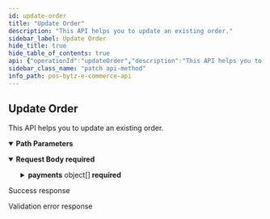 ```yaml
---
id: update-order
title: "Update Order"
description: "This API helps you to update an existing order."
sidebar_label: Update Order
hide_title: true
hide_table_of_contents: true
api: {"operationId":"updateOrder","description":"This API helps you to update an existing order.","parameters":[{"name":"orderId","required":true,"in":"path","description":"The unique id of the order.","schema":{"type":"string"}}],"requestBody":{"required":true,"content":{"application/json":{"schema":{"type":"object","properties":{"orderStatus":{"type":"string","description":"Status of the Order.","enum":["pending","complete"]},"payments":{"type":"array","items":{"type":"object","properties":{"paymentMethodId":{"type":"number","description":"Unique identifier of the Payment method used."},"status":{"type":"string","description":"Status of the payment.","enum":["pending","complete","refunded"]}},"required":["paymentMethodId","status"]}}},"required":["orderStatus","payments"]}}}},"responses":{"200":{"description":"Success response","content":{"application/json":{"example":{"statusCode":200,"message":"Success"}}}},"400":{"description":"Validation error response","content":{"application/json":{"example":{"statusCode":400,"message":"Bad Request"}}}}},"tags":["Orders"],"security":[{"oauth2":["order:read","order:write"]}],"method":"patch","path":"/ecommerce/v1/orders/{orderId}","servers":[],"securitySchemes":{"oauth2":{"type":"oauth2","flows":{"clientCredentials":{"tokenUrl":"https://gateway-api.smartbytz.com/ecommerce/oauth2/token","scopes":["country:read","store:read","category:read","item:read","user:read","user:write","cart:read","cart:write","order:read","order:write","search:read","reviews: read","reviews: write","brand:read"]}}}},"jsonRequestBodyExample":{"orderStatus":"pending","payments":[{"paymentMethodId":0,"status":"pending"}]},"info":{"title":"PosBytz E-Commerce API","description":"Whether you&apos;re building a custom-branded storefront or looking for ways to extend Posbytz, the following guide will help you achieve your goals.","version":"1.0","contact":{}},"postman":{"name":"Update Order","description":{"content":"This API helps you to update an existing order.","type":"text/plain"},"url":{"path":["ecommerce","v1","orders",":orderId"],"host":["{{baseUrl}}"],"query":[],"variable":[{"disabled":false,"description":{"content":"(Required) The unique id of the order.","type":"text/plain"},"type":"any","value":"","key":"orderId"}]},"header":[{"key":"Content-Type","value":"application/json"},{"key":"Accept","value":"application/json"}],"method":"PATCH","body":{"mode":"raw","raw":"\"\"","options":{"raw":{"language":"json"}}},"auth":{"type":"oauth2","oauth2":[]}}}
sidebar_class_name: "patch api-method"
info_path: pos-bytz-e-commerce-api
---
```



## Update Order



This API helps you to update an existing order.

<details style={{"marginBottom":"1rem"}} data-collapsed={false} open={true}><summary style={{}}><strong>Path Parameters</strong></summary><div><ul><ParamsItem className={"paramsItem"} param={{"name":"orderId","required":true,"in":"path","description":"The unique id of the order.","schema":{"type":"string"}}}></ParamsItem></ul></div></details><MimeTabs><TabItem label={"application/json"} value={"application/json-schema"}><details style={{}} data-collapsed={false} open={true}><summary style={{"textAlign":"left"}}><strong>Request Body</strong><strong style={{"fontSize":"var(--ifm-code-font-size)","color":"var(--openapi-required)"}}> required</strong></summary><div style={{"textAlign":"left","marginLeft":"1rem"}}></div><ul style={{"marginLeft":"1rem"}}><SchemaItem collapsible={false} name={"orderStatus"} required={true} schemaDescription={"Status of the Order."} schemaName={"string"} qualifierMessage={"**Possible values:** [`pending`, `complete`]"} defaultValue={undefined}></SchemaItem><SchemaItem collapsible={true} className={"schemaItem"}><details style={{}}><summary style={{}}><strong>payments</strong><span style={{"opacity":"0.6"}}> object[]</span><strong style={{"fontSize":"var(--ifm-code-font-size)","color":"var(--openapi-required)"}}> required</strong></summary><div style={{"marginLeft":"1rem"}}><SchemaItem collapsible={false} name={"paymentMethodId"} required={true} schemaDescription={"Unique identifier of the Payment method used."} schemaName={"number"} qualifierMessage={undefined} defaultValue={undefined}></SchemaItem><SchemaItem collapsible={false} name={"status"} required={true} schemaDescription={"Status of the payment."} schemaName={"string"} qualifierMessage={"**Possible values:** [`pending`, `complete`, `refunded`]"} defaultValue={undefined}></SchemaItem></div></details></SchemaItem></ul></details></TabItem></MimeTabs><div><ApiTabs><TabItem label={"200"} value={"200"}><div>

Success response

</div><div><MimeTabs groupId={"mime-type"}><TabItem label={"application/json"} value={"application/json"}><SchemaTabs groupId={"schema-tabs"}><TabItem label={"Example"} value={"Example"}><ResponseSamples responseExample={"{\n  \"statusCode\": 200,\n  \"message\": \"Success\"\n}"} language={"json"}></ResponseSamples></TabItem></SchemaTabs></TabItem></MimeTabs></div></TabItem><TabItem label={"400"} value={"400"}><div>

Validation error response

</div><div><MimeTabs groupId={"mime-type"}><TabItem label={"application/json"} value={"application/json"}><SchemaTabs groupId={"schema-tabs"}><TabItem label={"Example"} value={"Example"}><ResponseSamples responseExample={"{\n  \"statusCode\": 400,\n  \"message\": \"Bad Request\"\n}"} language={"json"}></ResponseSamples></TabItem></SchemaTabs></TabItem></MimeTabs></div></TabItem></ApiTabs></div>
      